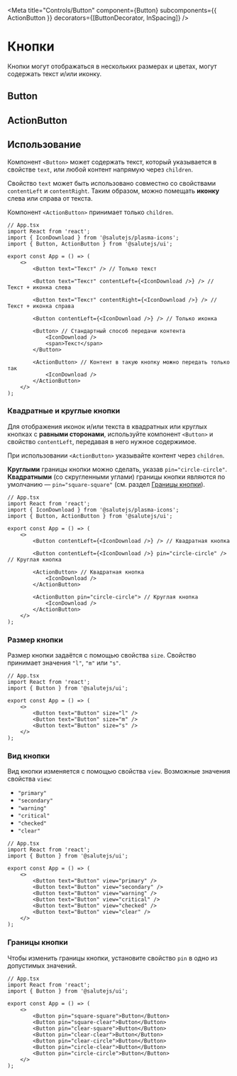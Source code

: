 



<Meta
    title="Controls/Button"
    component={Button}
    subcomponents={{ ActionButton }}
    decorators={[ButtonDecorator, InSpacing]}
/>

# Кнопки
Кнопки могут отображаться в нескольких размерах и цветах, могут содержать текст и/или иконку.

## Button
<Description of={Button} />

<Canvas>
    <Story name="Default" story={stories.Default} />
</Canvas>

<ArgsTable of={Button} />

## ActionButton
<Description of={ActionButton} />

<Canvas>
    <Story name="ActionButton" story={stories.Action_Button} />
</Canvas>

<ArgsTable of={ActionButton} />

## Использование
Компонент ``<Button>`` может содержать текст, который указывается в
свойстве ``text``, или любой контент напрямую через ``children``.

Свойство ``text`` может быть использовано совместно
со свойствами ``contentLeft`` и ``contentRight``.
Таким образом, можно помещать **иконку** слева или справа от текста.

Компонент ``<ActionButton>`` принимает только ``children``.

```tsx
// App.tsx
import React from 'react';
import { IconDownload } from '@salutejs/plasma-icons';
import { Button, ActionButton } from '@salutejs/ui';

export const App = () => (
    <>
        <Button text="Текст" /> // Только текст

        <Button text="Текст" contentLeft={<IconDownload />} /> // Текст + иконка слева

        <Button text="Текст" contentRight={<IconDownload />} /> // Текст + иконка справа

        <Button contentLeft={<IconDownload />} /> // Только иконка

        <Button> // Стандартный способ передачи контента
            <IconDownload />
            <span>Текст</span>
        </Button>

        <ActionButton> // Контент в такую кнопку можно передать только так
            <IconDownload />
        </ActionButton>
    </>
);
```

### Квадратные и круглые кнопки
Для отображения иконок и/или текста в квадратных или круглых кнопках с **равными сторонами**,
используйте компонент ``<Button>`` и свойство ``contentLeft``, передавая в него нужное содержимое.

При использовании ``<ActionButton>`` указывайте контент через ``children``.

**Круглыми** границы кнопки можно сделать, указав ``pin="circle-circle"``.
**Квадратными** (со скругленными углами) границы кнопки являются по умолчанию — ``pin="square-square"``
(cм. раздел [Границы кнопки](#границы-кнопки)).

```tsx
// App.tsx
import React from 'react';
import { IconDownload } from '@salutejs/plasma-icons';
import { Button, ActionButton } from '@salutejs/ui';

export const App = () => (
    <>
        <Button contentLeft={<IconDownload />} /> // Квадратная кнопка

        <Button contentLeft={<IconDownload />} pin="circle-circle" /> // Круглая кнопка

        <ActionButton> // Квадратная кнопка
            <IconDownload />
        </ActionButton>

        <ActionButton pin="circle-circle"> // Круглая кнопка
            <IconDownload />
        </ActionButton>
    </>
);
```

### Размер кнопки
Размер кнопки задаётся с помощью свойства ``size``. Свойство принимает значения ``"l"``, ``"m"`` или ``"s"``.
```tsx
// App.tsx
import React from 'react';
import { Button } from '@salutejs/ui';

export const App = () => (
    <>
        <Button text="Button" size="l" />
        <Button text="Button" size="m" />
        <Button text="Button" size="s" />
    </>
);
```

### Вид кнопки
Вид кнопки изменяется с помощью свойства ``view``. Возможные значения свойства ``view``:
* ``"primary"``
* ``"secondary"``
* ``"warning"``
* ``"critical"``
* ``"checked"``
* ``"clear"``
```tsx
// App.tsx
import React from 'react';
import { Button } from '@salutejs/ui';

export const App = () => (
    <>
        <Button text="Button" view="primary" />
        <Button text="Button" view="secondary" />
        <Button text="Button" view="warning" />
        <Button text="Button" view="critical" />
        <Button text="Button" view="checked" />
        <Button text="Button" view="clear" />
    </>
);
```

### Границы кнопки
Чтобы изменить границы кнопки, установите свойство ``pin`` в одно из допустимых значений.
```tsx
// App.tsx
import React from 'react';
import { Button } from '@salutejs/ui';

export const App = () => (
    <>
        <Button pin="square-square">Button</Button>
        <Button pin="square-clear">Button</Button>
        <Button pin="clear-square">Button</Button>
        <Button pin="clear-clear">Button</Button>
        <Button pin="clear-circle">Button</Button>
        <Button pin="circle-clear">Button</Button>
        <Button pin="circle-circle">Button</Button>
    </>
);
```
